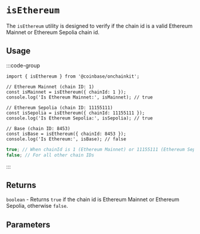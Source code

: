 # `isEthereum`

The `isEthereum` utility is designed to verify if the chain id is a valid Ethereum Mainnet or Ethereum Sepolia chain id.

## Usage

:::code-group

```tsx twoslash [code]
import { isEthereum } from '@coinbase/onchainkit';

// Ethereum Mainnet (chain ID: 1)
const isMainnet = isEthereum({ chainId: 1 });
console.log('Is Ethereum Mainnet:', isMainnet); // true

// Ethereum Sepolia (chain ID: 11155111)
const isSepolia = isEthereum({ chainId: 11155111 });
console.log('Is Ethereum Sepolia:', isSepolia); // true

// Base (chain ID: 8453)
const isBase = isEthereum({ chainId: 8453 });
console.log('Is Ethereum:', isBase); // false
```

```ts [return value]
true; // When chainId is 1 (Ethereum Mainnet) or 11155111 (Ethereum Sepolia)
false; // For all other chain IDs
```

:::

## Returns

`boolean` - Returns `true` if the chain id is Ethereum Mainnet or Ethereum Sepolia, otherwise `false`.

## Parameters

[`IsEthereumOptions`]: ./types#isethereumoptions

